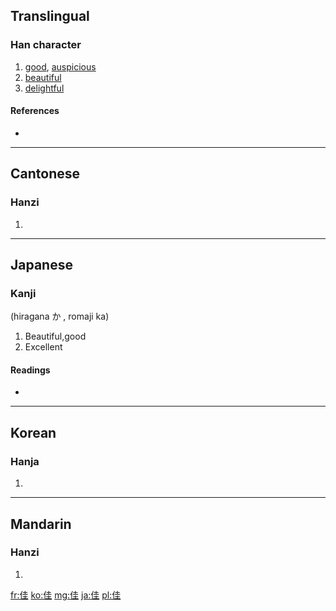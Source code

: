==Translingual==

===Han character===
{{Han char|rn=9|rad=人|as=06|sn=8|four=2421<sub>4</sub>|canj=人土土 (OGG)}}

# [[good]], [[auspicious]]
# [[beautiful]]
# [[delightful]]

====References====
* {{Han ref|kx=0100.180|dkj=00557|dj=0212.130|hdz=10143.160|uh=4F73|ud=20339|bh=A8CE|bd=43214}}

----

==Cantonese==

===Hanzi===
{{yue-hanzi|jyut=|y=gaai1}}

# {{defn|Cantonese|sort=人06}}

----

==Japanese==

===Kanji===
{{ja-kanji|grade=c|rs=人06}}  (hiragana か , romaji ka)

# Beautiful,good
# Excellent

====Readings====
* {{ja-readings|on=[[か]] (ka)|kun=[[よい]] (yoi)}}

----

==Korean==

===Hanja===
{{ko-hanja|hangeul=[[가]], [[개]]|rv=ga, gae|mr=ka, kae}}

# {{defn|Korean|sort=人06}}

----

==Mandarin==

===Hanzi===
{{cmn-hanzi|pin=[[jia]] ([[jia5]])|wg=chia<sup>5</sup>}}

# {{defn|Mandarin|sort=人06}}

[[fr:佳]]
[[ko:佳]]
[[mg:佳]]
[[ja:佳]]
[[pl:佳]]